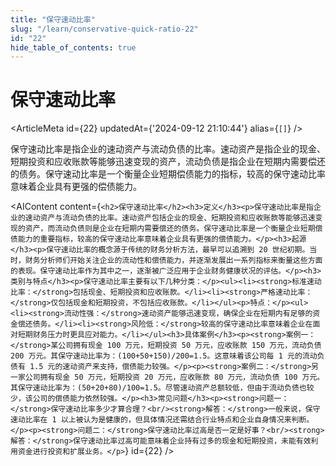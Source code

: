 ```yaml
---
title: "保守速动比率"
slug: "/learn/conservative-quick-ratio-22"
id: "22"
hide_table_of_contents: true
---
```



# 保守速动比率

<ArticleMeta id={22} updatedAt={'2024-09-12 21:10:44'} alias={`[]`} />
<div className='border-solid border-b border-t-0 my-4 border-[var(--ifm-color-gray-300)]' />

保守速动比率是指企业的速动资产与流动负债的比率。速动资产是指企业的现金、短期投资和应收账款等能够迅速变现的资产，流动负债是指企业在短期内需要偿还的债务。保守速动比率是一个衡量企业短期偿债能力的指标，较高的保守速动比率意味着企业具有更强的偿债能力。

<AIContent content={`<h2>保守速动比率</h2><h3>定义</h3><p>保守速动比率是指企业的速动资产与流动负债的比率。速动资产包括企业的现金、短期投资和应收账款等能够迅速变现的资产，而流动负债则是企业在短期内需要偿还的债务。保守速动比率是一个衡量企业短期偿债能力的重要指标，较高的保守速动比率意味着企业具有更强的偿债能力。</p><h3>起源</h3><p>保守速动比率的概念源于传统的财务分析方法，最早可以追溯到 20 世纪初期。当时，财务分析师们开始关注企业的流动性和偿债能力，并逐渐发展出一系列指标来衡量这些方面的表现。保守速动比率作为其中之一，逐渐被广泛应用于企业财务健康状况的评估。</p><h3>类别与特点</h3><p>保守速动比率主要有以下几种分类：</p><ul><li><strong>标准速动比率：</strong>包括现金、短期投资和应收账款。</li><li><strong>严格速动比率：</strong>仅包括现金和短期投资，不包括应收账款。</li></ul><p>特点：</p><ul><li><strong>流动性强：</strong>速动资产能够迅速变现，确保企业在短期内有足够的资金偿还债务。</li><li><strong>风险低：</strong>较高的保守速动比率意味着企业在面对短期财务压力时更具应对能力。</li></ul><h3>具体案例</h3><p><strong>案例一：</strong>某公司拥有现金 100 万元，短期投资 50 万元，应收账款 150 万元，流动负债 200 万元。其保守速动比率为：(100+50+150)/200=1.5。这意味着该公司每 1 元的流动负债有 1.5 元的速动资产来支持，偿债能力较强。</p><p><strong>案例二：</strong>另一家公司拥有现金 50 万元，短期投资 20 万元，应收账款 80 万元，流动负债 100 万元。其保守速动比率为：(50+20+80)/100=1.5。尽管速动资产总额较低，但由于流动负债也较少，该公司的偿债能力依然较强。</p><h3>常见问题</h3><p><strong>问题一：</strong>保守速动比率多少才算合理？<br/><strong>解答：</strong>一般来说，保守速动比率在 1 以上被认为是健康的，但具体情况还需结合行业特点和企业自身情况来判断。</p><p><strong>问题二：</strong>保守速动比率过高是否一定是好事？<br/><strong>解答：</strong>保守速动比率过高可能意味着企业持有过多的现金和短期投资，未能有效利用资金进行投资和扩展业务。</p>`} id={22} />
